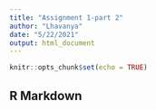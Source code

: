 ```yaml
---
title: "Assignment 1-part 2"
author: "Lhavanya"
date: "5/22/2021"
output: html_document
---
```


```r
knitr::opts_chunk$set(echo = TRUE)
```

## R Markdown


